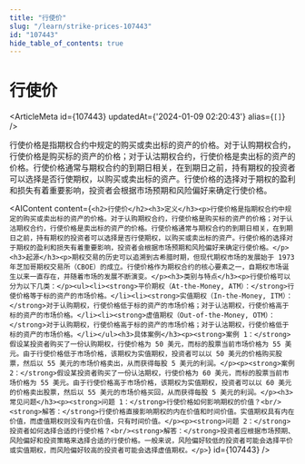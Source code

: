```yaml
---
title: "行使价"
slug: "/learn/strike-prices-107443"
id: "107443"
hide_table_of_contents: true
---
```



# 行使价

<ArticleMeta id={107443} updatedAt={'2024-01-09 02:20:43'} alias={`[]`} />
<div className='border-solid border-b border-t-0 my-4 border-[var(--ifm-color-gray-300)]' />

行使价格是指期权合约中规定的购买或卖出标的资产的价格。对于认购期权合约，行使价格是购买标的资产的价格；对于认沽期权合约，行使价格是卖出标的资产的价格。行使价格通常与期权合约的到期日相关，在到期日之前，持有期权的投资者可以选择是否行使期权，以购买或卖出标的资产。行使价格的选择对于期权的盈利和损失有着重要影响，投资者会根据市场预期和风险偏好来确定行使价格。

<AIContent content={`<h2>行使价</h2><h3>定义</h3><p>行使价格是指期权合约中规定的购买或卖出标的资产的价格。对于认购期权合约，行使价格是购买标的资产的价格；对于认沽期权合约，行使价格是卖出标的资产的价格。行使价格通常与期权合约的到期日相关，在到期日之前，持有期权的投资者可以选择是否行使期权，以购买或卖出标的资产。行使价格的选择对于期权的盈利和损失有着重要影响，投资者会根据市场预期和风险偏好来确定行使价格。</p><h3>起源</h3><p>期权交易的历史可以追溯到古希腊时期，但现代期权市场的发展始于 1973 年芝加哥期权交易所（CBOE）的成立。行使价格作为期权合约的核心要素之一，自期权市场诞生以来一直存在，并随着市场的发展不断演变。</p><h3>类别与特点</h3><p>行使价格可以分为以下几类：</p><ul><li><strong>平价期权（At-the-Money, ATM）：</strong>行使价格等于标的资产的市场价格。</li><li><strong>实值期权（In-the-Money, ITM）：</strong>对于认购期权，行使价格低于标的资产的市场价格；对于认沽期权，行使价格高于标的资产的市场价格。</li><li><strong>虚值期权（Out-of-the-Money, OTM）：</strong>对于认购期权，行使价格高于标的资产的市场价格；对于认沽期权，行使价格低于标的资产的市场价格。</li></ul><h3>具体案例</h3><p><strong>案例 1：</strong>假设某投资者购买了一份认购期权，行使价格为 50 美元，而标的股票当前市场价格为 55 美元。由于行使价格低于市场价格，该期权为实值期权，投资者可以以 50 美元的价格购买股票，然后以 55 美元的市场价格卖出，从而获得每股 5 美元的利润。</p><p><strong>案例 2：</strong>假设某投资者购买了一份认沽期权，行使价格为 60 美元，而标的股票当前市场价格为 55 美元。由于行使价格高于市场价格，该期权为实值期权，投资者可以以 60 美元的价格卖出股票，然后以 55 美元的市场价格买回，从而获得每股 5 美元的利润。</p><h3>常见问题</h3><p><strong>问题 1：</strong>行使价格如何影响期权的价值？<br/><strong>解答：</strong>行使价格直接影响期权的内在价值和时间价值。实值期权具有内在价值，而虚值期权则没有内在价值，只有时间价值。</p><p><strong>问题 2：</strong>投资者如何选择合适的行使价格？<br/><strong>解答：</strong>投资者应根据市场预期、风险偏好和投资策略来选择合适的行使价格。一般来说，风险偏好较低的投资者可能会选择平价或实值期权，而风险偏好较高的投资者可能会选择虚值期权。</p>`} id={107443} />
